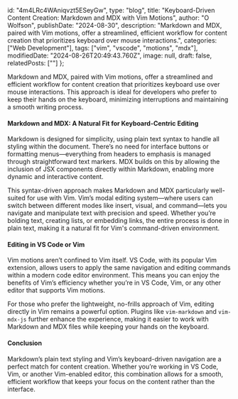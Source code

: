   id: "4m4LRc4WAniqvzt5ESeyGw",
  type: "blog",
  title: "Keyboard-Driven Content Creation: Markdown and MDX with Vim Motions",
  author: "O Wolfson",
  publishDate: "2024-08-30",
  description: "Markdown and MDX, paired with Vim motions, offer a streamlined, efficient workflow for content creation that prioritizes keyboard over mouse interactions.",
  categories: ["Web Development"],
  tags: ["vim", "vscode", "motions", "mdx"],
  modifiedDate: "2024-08-26T20:49:43.760Z",
  image: null,
  draft: false,
  relatedPosts: [""]
};

Markdown and MDX, paired with Vim motions, offer a streamlined and efficient workflow for content creation that prioritizes keyboard use over mouse interactions. This approach is ideal for developers who prefer to keep their hands on the keyboard, minimizing interruptions and maintaining a smooth writing process.

#### Markdown and MDX: A Natural Fit for Keyboard-Centric Editing

Markdown is designed for simplicity, using plain text syntax to handle all styling within the document. There’s no need for interface buttons or formatting menus—everything from headers to emphasis is managed through straightforward text markers. MDX builds on this by allowing the inclusion of JSX components directly within Markdown, enabling more dynamic and interactive content.

This syntax-driven approach makes Markdown and MDX particularly well-suited for use with Vim. Vim’s modal editing system—where users can switch between different modes like insert, visual, and command—lets you navigate and manipulate text with precision and speed. Whether you’re bolding text, creating lists, or embedding links, the entire process is done in plain text, making it a natural fit for Vim's command-driven environment.

#### Editing in VS Code or Vim

Vim motions aren’t confined to Vim itself. VS Code, with its popular Vim extension, allows users to apply the same navigation and editing commands within a modern code editor environment. This means you can enjoy the benefits of Vim’s efficiency whether you’re in VS Code, Vim, or any other editor that supports Vim motions.

For those who prefer the lightweight, no-frills approach of Vim, editing directly in Vim remains a powerful option. Plugins like `vim-markdown` and `vim-mdx-js` further enhance the experience, making it easier to work with Markdown and MDX files while keeping your hands on the keyboard.

#### Conclusion

Markdown’s plain text styling and Vim’s keyboard-driven navigation are a perfect match for content creation. Whether you’re working in VS Code, Vim, or another Vim-enabled editor, this combination allows for a smooth, efficient workflow that keeps your focus on the content rather than the interface.